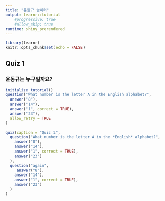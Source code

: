 ```yaml
---
title: "윤동규 놀이터"
output: learnr::tutorial
    #progressive: true
    #allow_skip: true
runtime: shiny_prerendered
---
```


```r
library(learnr)
knitr::opts_chunk$set(echo = FALSE)
```


## Quiz 1

### 윤동규는 누구일까요?


```r
initialize_tutorial()
question("What number is the letter A in the English alphabet?",
  answer("8"),
  answer("14"),
  answer("1", correct = TRUE),
  answer("23"),
  allow_retry = TRUE
)
```
```r
quiz(caption = "Quiz 1",
  question("What number is the letter A in the *English* alphabet?",
    answer("8"),
    answer("14"),
    answer("1", correct = TRUE),
    answer("23")
  ),
  question("again",
     answer("8"),
    answer("14"),
    answer("1", correct = TRUE),
    answer("23")
  )
)
```
